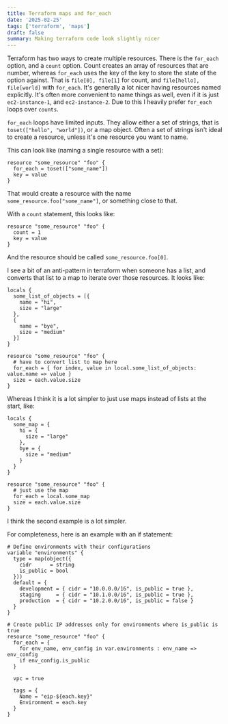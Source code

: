 ```yaml
---
title: Terraform maps and for_each
date: '2025-02-25'
tags: ['terraform', 'maps']
draft: false
summary: Making terraform code look slightly nicer
---
```


Terraform has two ways to create multiple resources. There is the `for_each` option, and a `count` option. Count creates an array of resources that are number, whereas `for_each` uses the key of the key to store the state of the option against. That is `file[0], file[1]` for count, and `file[hello], file[world]` with `for_each`. It's generally a lot nicer having resources named explicitly. It's often more convenient to name things as well, even if it is just `ec2-instance-1`, and `ec2-instance-2`. Due to this I heavily prefer `for_each` loops over `counts`.


`for_each` loops have limited inputs. They allow either a set of strings, that is `toset(["hello", "world"])`, or a map object. Often a set of strings isn't ideal to create a resource, unless it's one resource you want to name.


This can look like (naming a single resource with a set):

```hcl
resource "some_resource" "foo" {
  for_each = toset(["some_name"])
  key = value
}
```

That would create a resource with the name `some_resource.foo["some_name"]`, or something close to that.


With a `count` statement, this looks like:

```hcl
resource "some_resource" "foo" {
  count = 1
  key = value
}
```

And the resource should be called `some_resource.foo[0]`.


I see a bit of an anti-pattern in terraform when someone has a list, and converts that list to a map to iterate over those resources. It looks like:
```hcl
locals {
  some_list_of_objects = [{
    name = "hi",
    size = "large"
  },
  {
    name = "bye",
    size = "medium"
  }]
}

resource "some_resource" "foo" {
  # have to convert list to map here
  for_each = { for index, value in local.some_list_of_objects: value.name => value }
  size = each.value.size
}
```

Whereas I think it is a lot simpler to just use maps instead of lists at the start, like:

```hcl
locals {
  some_map = {
    hi = {
      size = "large"
    },
    bye = {
      size = "medium"
    }
  }
}

resource "some_resource" "foo" {
  # just use the map
  for_each = local.some_map
  size = each.value.size
}
```

I think the second example is a lot simpler.


For completeness, here is an example with an if statement:
```hcl
# Define environments with their configurations
variable "environments" {
  type = map(object({
    cidr      = string
    is_public = bool
  }))
  default = {
    development = { cidr = "10.0.0.0/16", is_public = true },
    staging     = { cidr = "10.1.0.0/16", is_public = true },
    production  = { cidr = "10.2.0.0/16", is_public = false }
  }
}

# Create public IP addresses only for environments where is_public is true
resource "some_resource" "foo" {
  for_each = {
    for env_name, env_config in var.environments : env_name => env_config
    if env_config.is_public
  }

  vpc = true

  tags = {
    Name = "eip-${each.key}"
    Environment = each.key
  }
}
```

